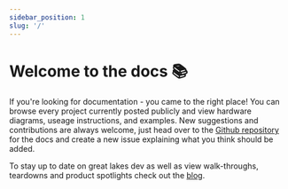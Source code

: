 ```yaml
---
sidebar_position: 1
slug: '/'
---
```


# Welcome to the docs 📚
If you're looking for documentation - you came to the right place! You can browse every project currently posted publicly and view hardware diagrams, useage instructions, and examples.
New suggestions and contributions are always welcome, just head over to the [Github repository](https://github.com/greatlakesdev/docs/issues) for the docs and create a new issue explaining what you think should be added.

To stay up to date on great lakes dev as well as view walk-throughs, teardowns and product spotlights check out the [blog](/blog).

